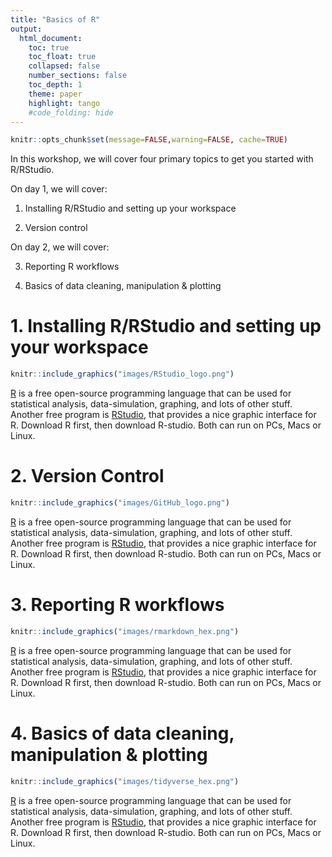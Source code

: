 ```yaml
---
title: "Basics of R"
output:
  html_document:
    toc: true
    toc_float: true
    collapsed: false
    number_sections: false
    toc_depth: 1
    theme: paper
    highlight: tango
    #code_folding: hide
---
```


```r
knitr::opts_chunk$set(message=FALSE,warning=FALSE, cache=TRUE)
```

In this workshop, we will cover four primary topics to get you started with R/RStudio. 

On day 1, we will cover:

1. Installing R/RStudio and setting up your workspace

2. Version control

On day 2, we will cover: 

3. Reporting R workflows

4. Basics of data cleaning, manipulation & plotting

# 1. Installing R/RStudio and setting up your workspace

```r
knitr::include_graphics("images/RStudio_logo.png")
```

[R](http://www.r-project.org) is a free open-source programming language that can be used for statistical analysis, data-simulation, graphing, and lots of other stuff. Another free program is [RStudio](http://www.rstudio.com), that provides a nice graphic interface for R. Download R first, then download R-studio. Both can run on PCs, Macs or Linux.

# 2. Version Control

```r
knitr::include_graphics("images/GitHub_logo.png")
```

[R](http://www.r-project.org) is a free open-source programming language that can be used for statistical analysis, data-simulation, graphing, and lots of other stuff. Another free program is [RStudio](http://www.rstudio.com), that provides a nice graphic interface for R. Download R first, then download R-studio. Both can run on PCs, Macs or Linux.

# 3. Reporting R workflows

```r
knitr::include_graphics("images/rmarkdown_hex.png")
```

[R](http://www.r-project.org) is a free open-source programming language that can be used for statistical analysis, data-simulation, graphing, and lots of other stuff. Another free program is [RStudio](http://www.rstudio.com), that provides a nice graphic interface for R. Download R first, then download R-studio. Both can run on PCs, Macs or Linux.

# 4. Basics of data cleaning, manipulation & plotting

```r
knitr::include_graphics("images/tidyverse_hex.png")
```

[R](http://www.r-project.org) is a free open-source programming language that can be used for statistical analysis, data-simulation, graphing, and lots of other stuff. Another free program is [RStudio](http://www.rstudio.com), that provides a nice graphic interface for R. Download R first, then download R-studio. Both can run on PCs, Macs or Linux.